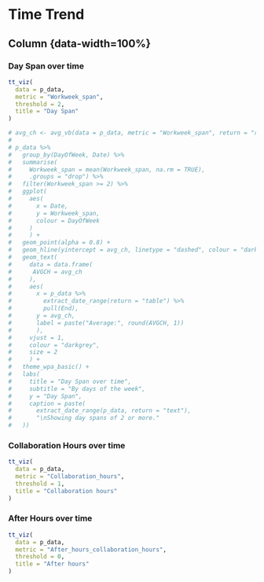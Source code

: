 Time Trend
=====================================

Column {data-width=100%} {.tabset}
----------------------------------------------------------------------------

### Day Span over time

```r
tt_viz(
  data = p_data,
  metric = "Workweek_span",
  threshold = 2,
  title = "Day Span"
)

# avg_ch <- avg_vb(data = p_data, metric = "Workweek_span", return = "raw")
# 
# p_data %>%
#   group_by(DayOfWeek, Date) %>%
#   summarise(
#     Workweek_span = mean(Workweek_span, na.rm = TRUE),
#     .groups = "drop") %>%
#   filter(Workweek_span >= 2) %>%
#   ggplot(
#     aes(
#       x = Date,
#       y = Workweek_span,
#       colour = DayOfWeek
#     )
#     ) +
#   geom_point(alpha = 0.8) +
#   geom_hline(yintercept = avg_ch, linetype = "dashed", colour = "darkgrey") +
#   geom_text(
#     data = data.frame(
#      AVGCH = avg_ch 
#     ),
#     aes(
#       x = p_data %>%
#         extract_date_range(return = "table") %>%
#         pull(End),
#       y = avg_ch,
#       label = paste("Average:", round(AVGCH, 1))
#       ),
#     vjust = 1,
#     colour = "darkgrey",
#     size = 2
#     ) +
#   theme_wpa_basic() +
#   labs(
#     title = "Day Span over time",
#     subtitle = "By days of the week",
#     y = "Day Span",
#     caption = paste(
#       extract_date_range(p_data, return = "text"),
#       "\nShowing day spans of 2 or more."
#   ))
```

### Collaboration Hours over time

```r
tt_viz(
  data = p_data,
  metric = "Collaboration_hours",
  threshold = 1,
  title = "Collaboration hours"
)
```

### After Hours over time

```r
tt_viz(
  data = p_data,
  metric = "After_hours_collaboration_hours",
  threshold = 0,
  title = "After hours"
)
```


